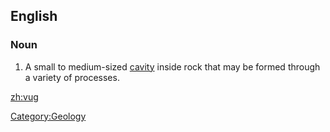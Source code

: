 ==English==
{{wikipedia}}
===Noun===
{{en-noun}}

# A small to medium-sized [[cavity]] inside rock that may be formed through a variety of processes.

[[Category:Geology]]

[[zh:vug]]